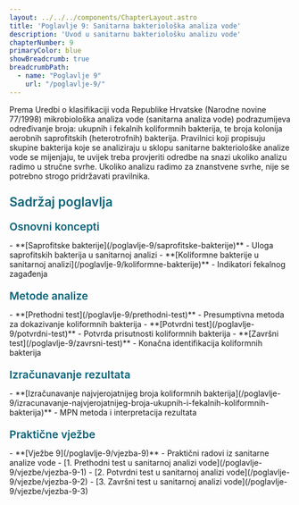 ```yaml
---
layout: ../../../components/ChapterLayout.astro
title: 'Poglavlje 9: Sanitarna bakteriološka analiza vode'
description: 'Uvod u sanitarnu bakteriološku analizu vode'
chapterNumber: 9
primaryColor: blue
showBreadcrumb: true
breadcrumbPath:
  - name: "Poglavlje 9"
    url: "/poglavlje-9/"
---
```




Prema Uredbi o klasifikaciji voda Republike Hrvatske (Narodne novine 77/1998) mikrobiološka analiza vode (sanitarna analiza vode) podrazumijeva određivanje broja: ukupnih i fekalnih koliformnih bakterija, te broja kolonija aerobnih saprofitskih (heterotrofnih) bakterija. Pravilnici koji propisuju skupine bakterija koje se analiziraju u sklopu sanitarne bakteriološke analize vode se mijenjaju, te uvijek treba provjeriti odredbe na snazi ukoliko analizu radimo u stručne svrhe. Ukoliko analizu radimo za znanstvene svrhe, nije se potrebno strogo pridržavati pravilnika. 

<h3 style="color: #096279; font-size: 1.4rem; font-weight: 600; margin: 1.5rem 0 1rem 0;">Sadržaj poglavlja</h3>

<h4 style="color: #096279; font-size: 1.2rem; font-weight: 600; margin: 1.2rem 0 0.8rem 0;">Osnovni koncepti</h4>
- **[Saprofitske bakterije](/poglavlje-9/saprofitske-bakterije)** - Uloga saprofitskih bakterija u sanitarnoj analizi
- **[Koliformne bakterije u sanitarnoj analizi](/poglavlje-9/koliformne-bakterije)** - Indikatori fekalnog zagađenja

<h4 style="color: #096279; font-size: 1.2rem; font-weight: 600; margin: 1.2rem 0 0.8rem 0;">Metode analize</h4>
- **[Prethodni test](/poglavlje-9/prethodni-test)** - Presumptivna metoda za dokazivanje koliformnih bakterija
- **[Potvrdni test](/poglavlje-9/potvrdni-test)** - Potvrda prisutnosti koliformnih bakterija
- **[Završni test](/poglavlje-9/zavrsni-test)** - Konačna identifikacija koliformnih bakterija

<h4 style="color: #096279; font-size: 1.2rem; font-weight: 600; margin: 1.2rem 0 0.8rem 0;">Izračunavanje rezultata</h4>
- **[Izračunavanje najvjerojatnijeg broja koliformnih bakterija](/poglavlje-9/izracunavanje-najvjerojatnijeg-broja-ukupnih-i-fekalnih-koliformnih-bakterija)** - MPN metoda i interpretacija rezultata

<h4 style="color: #096279; font-size: 1.2rem; font-weight: 600; margin: 1.2rem 0 0.8rem 0;">Praktične vježbe</h4>
- **[Vježbe 9](/poglavlje-9/vjezba-9)** - Praktični radovi iz sanitarne analize vode
  - [1. Prethodni test u sanitarnoj analizi vode](/poglavlje-9/vjezbe/vjezba-9-1)
  - [2. Potvrdni test u sanitarnoj analizi vode](/poglavlje-9/vjezbe/vjezba-9-2)
  - [3. Završni test u sanitarnoj analizi vode](/poglavlje-9/vjezbe/vjezba-9-3)
